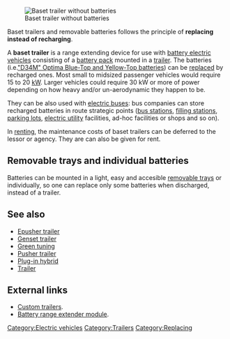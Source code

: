 [[Image:baset_trailer.jpg|thumbnail|Baset trailer without batteries]]

Baset trailers and removable batteries follows the principle of '''replacing instead of recharging'''.

A '''baset trailer''' is a range extending device for use with [[battery electric vehicle]]s consisting of a [[battery pack]] mounted in a [[trailer]].  The batteries (i.e.[http://enviromotors.com/wiki/index.php/Sparrow/Batteries "D34M" Optima Blue-Top and Yellow-Top batteries]) can be [[wikt:replace|replace]]d by recharged ones. Most small to midsized passenger vehicles would require 15 to 20 [[wikipedia:kW|kW]]. Larger vehicles could require 30 kW or more of power depending on how heavy and/or un-aerodynamic they happen to be. 

They can be also used with [[electric bus]]es: bus companies can store recharged batteries in route strategic points ([[wikipedia:bus station|bus station]]s, [[wikipedia:filling station|filling station]]s, [[wikipedia:parking lot|parking lot]]s, [[wikipedia:electric utility|electric utility]] facilities, ad-hoc facilities or shops and so on).

In [[wikipedia:renting|renting]], the maintenance costs of baset trailers can be deferred to the lessor or agency. They are can also be given for rent.

== Removable trays and individual batteries ==
Batteries can be mounted in a light, easy and accesible [[removable tray]]s or individually, so one can replace only some batteries when discharged, instead of a trailer.

==See also==
* [[Epusher trailer]]
* [[Genset trailer]]
* [[Green tuning]]
* [[Pusher trailer]]
* [[Plug-in hybrid]]
* [[Trailer]]
== External links ==
* [http://apple-trailers.com/custom.htm Custom trailers].
* [http://en.wikipedia.org/wiki/Battery_range_extender_module Battery range extender module].

{{stub}}

[[Category:Electric vehicles]]
[[Category:Trailers]]
[[Category:Replacing]]